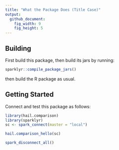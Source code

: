 ```yaml
---
title: "What the Package Does (Title Case)"
output:
  github_document:
    fig_width: 9
    fig_height: 5
---
```


## Building

First build this package, then build its jars by running:

```r
sparklyr::compile_package_jars()
```

then build the R package as usual.

## Getting Started

Connect and test this package as follows:

```r
library(hail.comparison)
library(sparklyr)
sc <- spark_connect(master = "local")

hail.comparison_hello(sc)
```

```r
spark_disconnect_all()
```
